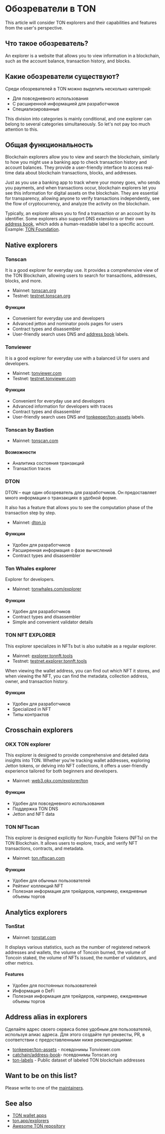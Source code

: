 
# Обозреватели в TON

This article will consider TON explorers and their capabilities and features from the user's perspective.

## Что такое обозреватель?

An explorer is a website that allows you to view information in a blockchain, such as the account balance, transaction history, and blocks.

<Player url="https://www.youtube.com/watch?v=i5en19kzX6M" />

## Какие обозреватели существуют?

Среди обозревателей в TON можно выделить несколько категорий:

- Для повседневного использования
- С расширенной информацией для разработчиков
- Специализированные

This division into categories is mainly conditional, and one explorer can belong to several categories simultaneously. So let's not pay too much attention to this.

## Общая функциональность

Blockchain explorers allow you to view and search the blockchain, similarly to how you might use a banking app to check transaction history and account balances. They provide a user-friendly interface to access real-time data about blockchain transactions, blocks, and addresses.

Just as you use a banking app to track where your money goes, who sends you payments, and when transactions occur, blockchain explorers let you see this information for digital assets on the blockchain. They are essential for transparency, allowing anyone to verify transactions independently, see the flow of cryptocurrency, and analyze the activity on the blockchain.

Typically, an explorer allows you to find a transaction or an account by its identifier. Some explorers also support DNS extensions or their own [address book](/v3/concepts/dive-into-ton/ton-ecosystem/explorers-in-ton#address-alias-in-explorers), which adds a human-readable label to a specific account. Example: [TON Foundation](https://tonviewer.com/UQAFmjUoZUqKFEBGYFEMbv-m61sFStgAfUR8J6hJDwUU04VW).

## Native explorers

### Tonscan

It is a good explorer for everyday use. It provides a comprehensive view of the TON Blockchain, allowing users to search for transactions, addresses, blocks, and more.

- Mainnet: [tonscan.org](https://tonscan.org/)
- Testnet: [testnet.tonscan.org](https://testnet.tonscan.org/)

#### Функции

- Convenient for everyday use and developers
- Advanced jetton and nominator pools pages for users
- Contract types and disassembler
- User-friendly search uses DNS and [address book](https://github.com/catchain/address-book) labels.

### Tonviewer

It is a good explorer for everyday use with a balanced UI for users and developers.

- Mainnet: [tonviewer.com](https://tonviewer.com/)
- Testnet: [testnet.tonviewer.com](https://testnet.tonviewer.com/)

#### Функции

- Convenient for everyday use and developers
- Advanced information for developers with traces
- Contract types and disassembler
- User-friendly search uses DNS and [tonkeeper/ton-assets](https://github.com/tonkeeper/ton-assets) labels.

### Tonscan by Bastion

- Mainnet: [tonscan.com](https://tonscan.com/)

#### Возможности

- Аналитика состояния транзакций
- Transaction traces

### DTON

DTON – еще один обозреватель для разработчиков. Он предоставляет много информации о транзакциях в удобной форме.

It also has a feature that allows you to see the computation phase of the transaction step by step.

- Mainnet: [dton.io](https://dton.io/)

#### Функции

- Удобен для разработчиков
- Расширенная информация о фазе вычислений
- Contract types and disassembler

### Ton Whales explorer

Explorer for developers.

- Mainnet: [tonwhales.com/explorer](https://tonwhales.com/explorer)

#### Функции

- Удобен для разработчиков
- Contract types and disassembler
- Simple and convenient validator details

### TON NFT EXPLORER

This explorer specializes in NFTs but is also suitable as a regular explorer.

- Mainnet: [explorer.tonnft.tools](https://explorer.tonnft.tools/)
- Testnet: [testnet.explorer.tonnft.tools](https://testnet.explorer.tonnft.tools/)

When viewing the wallet address, you can find out which NFT it stores, and when viewing the NFT, you can find the metadata, collection address, owner, and transaction history.

#### Функции

- Удобен для разработчиков
- Specialized in NFT
- Типы контрактов

## Crosschain explorers

### OKX TON explorer

This explorer is designed to provide comprehensive and detailed data insights into TON. Whether you're tracking wallet addresses, exploring Jetton tokens, or delving into NFT collections, it offers a user-friendly experience tailored for both beginners and developers.

- Mainnet: [web3.okx.com/explorer/ton](https://web3.okx.com/explorer/ton)

#### Функции

- Удобен для повседневного использования
- Поддержка TON DNS
- Jetton and NFT data

### TON NFTscan

This explorer is designed explicitly for Non-Fungible Tokens (NFTs) on the TON Blockchain. It allows users to explore, track, and verify NFT transactions, contracts, and metadata.

- Mainnet: [ton.nftscan.com](https://ton.nftscan.com/)

#### Функции

- Удобен для обычных пользователей
- Рейтинг коллекций NFT
- Полезная информация для трейдеров, например, ежедневные объемы торгов

## Analytics explorers

### TonStat

- Mainnet: [tonstat.com](https://www.tonstat.com/)

It displays various statistics, such as the number of registered network addresses and wallets, the volume of Toncoin burned, the volume of Toncoin staked, the volume of NFTs issued, the number of validators, and other metrics.

#### Features

- Удобен для постоянных пользователей
- Информация о DeFi
- Полезная информация для трейдеров, например, ежедневные объемы торгов

## Address alias in explorers

Сделайте адрес своего сервиса более удобным для пользователей, используя алиас адреса. Для этого создайте пул реквесты, PR, в соответствии с предоставленными ниже рекомендациями:

- [tonkeeper/ton-assets](https://github.com/tonkeeper/ton-assets) - псевдонимы Tonviewer.com
- [catchain/address-book](https://github.com/catchain/address-book)- псевдонимы Tonscan.org
- [ton-labels](https://github.com/ton-studio/ton-labels) - Public dataset of labeled TON blockchain addresses

## Want to be on this list?

Please write to one of the [maintainers](/v3/contribute/maintainers).

## See also

- [TON wallet apps](/v3/concepts/dive-into-ton/ton-ecosystem/wallet-apps/)
- [ton.app/explorers](https://ton.app/explorers)
- [Awesome TON repository](https://github.com/ton-community/awesome-ton)

<Feedback />
